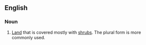 ==English==
===Noun===
{{en-noun|sg=[[shrub]][[land]]}}

# [[land|Land]] that is covered mostly with [[shrub]]s. The plural form is more commonly used.